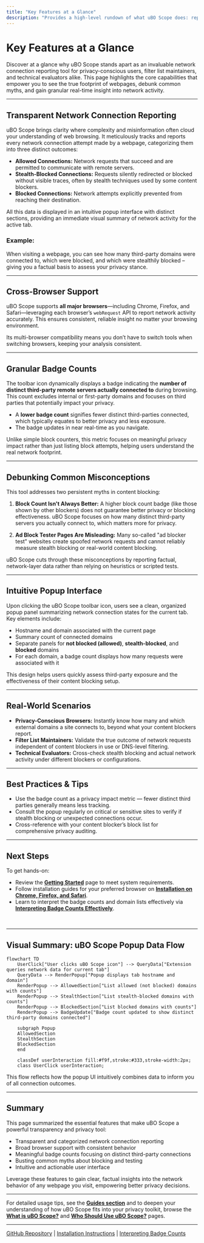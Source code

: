 ```yaml
---
title: "Key Features at a Glance"
description: "Provides a high-level rundown of what uBO Scope does: reports allowed/blocked/stealth network connections, supports all major browsers, gives granular badge counts, and debunks common misconceptions about blockers and ad block tests."
---
```


# Key Features at a Glance

Discover at a glance why uBO Scope stands apart as an invaluable network connection reporting tool for privacy-conscious users, filter list maintainers, and technical evaluators alike. This page highlights the core capabilities that empower you to see the true footprint of webpages, debunk common myths, and gain granular real-time insight into network activity.

---

## Transparent Network Connection Reporting

uBO Scope brings clarity where complexity and misinformation often cloud your understanding of web browsing. It meticulously tracks and reports every network connection attempt made by a webpage, categorizing them into three distinct outcomes:

- **Allowed Connections:** Network requests that succeed and are permitted to communicate with remote servers.
- **Stealth-Blocked Connections:** Requests silently redirected or blocked without visible traces, often by stealth techniques used by some content blockers.
- **Blocked Connections:** Network attempts explicitly prevented from reaching their destination.

All this data is displayed in an intuitive popup interface with distinct sections, providing an immediate visual summary of network activity for the active tab.

### Example:

When visiting a webpage, you can see how many third-party domains were connected to, which were blocked, and which were stealthily blocked – giving you a factual basis to assess your privacy stance.

---

## Cross-Browser Support

uBO Scope supports **all major browsers**—including Chrome, Firefox, and Safari—leveraging each browser’s `webRequest` API to report network activity accurately. This ensures consistent, reliable insight no matter your browsing environment.

Its multi-browser compatibility means you don’t have to switch tools when switching browsers, keeping your analysis consistent.

---

## Granular Badge Counts

The toolbar icon dynamically displays a badge indicating the **number of distinct third-party remote servers actually connected to** during browsing. This count excludes internal or first-party domains and focuses on third parties that potentially impact your privacy.

- A **lower badge count** signifies fewer distinct third-parties connected, which typically equates to better privacy and less exposure.
- The badge updates in near real-time as you navigate.

Unlike simple block counters, this metric focuses on meaningful privacy impact rather than just listing block attempts, helping users understand the real network footprint.

---

## Debunking Common Misconceptions

This tool addresses two persistent myths in content blocking:

1. **Block Count Isn't Always Better:** A higher block count badge (like those shown by other blockers) does not guarantee better privacy or blocking effectiveness. uBO Scope focuses on how many distinct third-party servers you actually connect to, which matters more for privacy.

2. **Ad Block Tester Pages Are Misleading:** Many so-called "ad blocker test" websites create spoofed network requests and cannot reliably measure stealth blocking or real-world content blocking.

uBO Scope cuts through these misconceptions by reporting factual, network-layer data rather than relying on heuristics or scripted tests.

---

## Intuitive Popup Interface

Upon clicking the uBO Scope toolbar icon, users see a clean, organized popup panel summarizing network connection states for the current tab. Key elements include:

- Hostname and domain associated with the current page
- Summary count of connected domains
- Separate panels for **not blocked (allowed)**, **stealth-blocked**, and **blocked** domains
- For each domain, a badge count displays how many requests were associated with it

This design helps users quickly assess third-party exposure and the effectiveness of their content blocking setup.

---

## Real-World Scenarios

- **Privacy-Conscious Browsers:** Instantly know how many and which external domains a site connects to, beyond what your content blockers report.
- **Filter List Maintainers:** Validate the true outcome of network requests independent of content blockers in use or DNS-level filtering.
- **Technical Evaluators:** Cross-check stealth blocking and actual network activity under different blockers or configurations.

---

## Best Practices & Tips

- Use the badge count as a privacy impact metric — fewer distinct third parties generally means less tracking.
- Consult the popup regularly on critical or sensitive sites to verify if stealth blocking or unexpected connections occur.
- Cross-reference with your content blocker’s block list for comprehensive privacy auditing.

---

## Next Steps

To get hands-on:

- Review the **[Getting Started](../getting-started/essentials/prerequisites)** page to meet system requirements.
- Follow installation guides for your preferred browser on **[Installation on Chrome, Firefox, and Safari](../getting-started/essentials/installation)**.
- Learn to interpret the badge counts and domain lists effectively via **[Interpreting Badge Counts Effectively](../../guides/practical-use-cases/interpreting-badge-counts)**.

<br/>

---

## Visual Summary: uBO Scope Popup Data Flow

```mermaid
flowchart TD
    UserClick["User clicks uBO Scope icon"] --> QueryData["Extension queries network data for current tab"]
    QueryData --> RenderPopup["Popup displays tab hostname and domain"]
    RenderPopup --> AllowedSection["List allowed (not blocked) domains with counts"]
    RenderPopup --> StealthSection["List stealth-blocked domains with counts"]
    RenderPopup --> BlockedSection["List blocked domains with counts"]
    RenderPopup --> BadgeUpdate["Badge count updated to show distinct third-party domains connected"]

    subgraph Popup
    AllowedSection
    StealthSection
    BlockedSection
    end

    classDef userInteraction fill:#f9f,stroke:#333,stroke-width:2px;
    class UserClick userInteraction;
```

This flow reflects how the popup UI intuitively combines data to inform you of all connection outcomes.

---

## Summary

This page summarized the essential features that make uBO Scope a powerful transparency and privacy tool:

- Transparent and categorized network connection reporting
- Broad browser support with consistent behavior
- Meaningful badge counts focusing on distinct third-party connections
- Busting common myths about blocking and testing
- Intuitive and actionable user interface

Leverage these features to gain clear, factual insights into the network behavior of any webpage you visit, empowering better privacy decisions.

---

For detailed usage tips, see the **[Guides section](../../guides/practical-use-cases/)** and to deepen your understanding of how uBO Scope fits into your privacy toolkit, browse the **[What is uBO Scope?](../introduction-value/what-is-ubo-scope)** and **[Who Should Use uBO Scope?](../introduction-value/who-should-use)** pages.

---

[GitHub Repository](https://github.com/gorhill/uBO-Scope) | [Installation Instructions](../getting-started/essentials/installation) | [Interpreting Badge Counts](../../guides/practical-use-cases/interpreting-badge-counts)